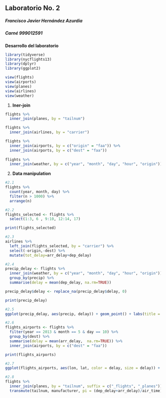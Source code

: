 ## Laboratorio No. 2

##### Francisco Javier Hernández Azurdia

##### Carné 999012591

**Desarrollo del laboratorio**

```{r}
library(tidyverse)
library(nycflights13)
library(dplyr)
library(ggplot2)

view(flights)
view(airports)
view(planes)
view(airlines)
view(weather)
```

1.  **Iner-join**

```{r}
flights %>%
  inner_join(planes, by = "tailnum")

flights %>%
  inner_join(airlines, by = "carrier")

flights %>%
  inner_join(airports, by = c("origin" = "faa")) %>%
  inner_join(airports, by = c("dest" = "faa"))
 
flights %>%
  inner_join(weather, by = c("year", "month", "day", "hour", "origin"))
```

2.  **Data manipulation**

```{r}
#2.1
flights %>%
  count(year, month, day) %>%
  filter(n > 1000) %>%
  arrange(n)

#2.2
flights_selected <- flights %>%
  select(1:3, 6 , 9:10, 12:14, 17)

print(flights_selected)

#2.3
airlines %>%
  left_join(flights_selected, by = "carrier") %>%
  select(-origin,-dest) %>%
  mutate(tot_delay=arr_delay+dep_delay)

#2.4
precip_delay <- flights %>%
  inner_join(weather, by = c("year", "month", "day", "hour", "origin")) %>% 
  group_by(precip) %>%
  summarise(delay = mean(dep_delay, na.rm=TRUE))

precip_delay$delay <- replace_na(precip_delay$delay, 0)

print(precip_delay)

#2.5
ggplot(precip_delay, aes(precip, delay)) + geom_point() + labs(title = "Precip Delay", x = "Precip", y = "Delay")

#2.6
flights_airports <- flights %>%
  filter(year == 2013 & month == 5 & day == 10) %>%
  group_by(dest) %>%
  summarise(delay = mean(arr_delay,  na.rm=TRUE)) %>%
  inner_join(airports, by = c("dest" = "faa"))

print(flights_airports)

#2.7
ggplot(flights_airports, aes(lon, lat, color = delay, size = delay)) + geom_point() + labs(title = "Flights Airport", x = "Longitude", y = "Latitude")

#2.8
flights %>%
  inner_join(planes, by = "tailnum", suffix = c("_flights", "_planes")) %>%
  transmute(tailnum, manufacturer, pi = (dep_delay+arr_delay)/air_time)
```

